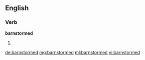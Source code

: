 ==English==

===Verb===
'''barnstormed'''

# {{past of|[[barnstorm]]}}

[[de:barnstormed]]
[[mg:barnstormed]]
[[ml:barnstormed]]
[[vi:barnstormed]]